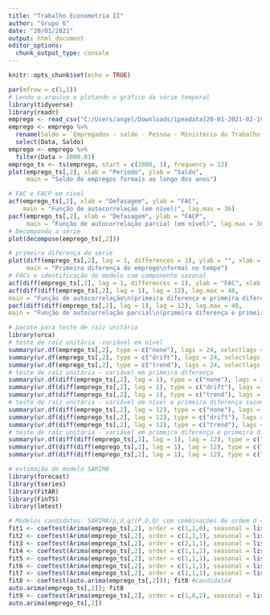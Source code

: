 ```yaml
---
title: "Trabalho Econometria II"
author: "Grupo 6"
date: "20/01/2021"
output: html_document
editor_options: 
  chunk_output_type: console
---
```


```r
knitr::opts_chunk$set(echo = TRUE)
```

```r
par(mfrow = c(1,1))
# Lendo o arquivo e plotando o gráfico da série temporal
library(tidyverse)
library(readr)
emprego <- read_csv("C:/Users/angel/Downloads/ipeadata[20-01-2021-02-19].csv")
emprego <- emprego %>% 
  rename(Saldo = `Empregados - saldo - Pessoa - Ministério do Trabalho e Emprego- Cadastro Geral de Empregados e Desempregados (MTE/CAGED) - CAGED12_SALDO12`) %>% 
  select(Data, Saldo)
emprego <- emprego %>% 
  filter(Data > 2000.01)
emprego_ts <- ts(emprego, start = c(2000, 1), frequency = 12)
plot(emprego_ts[,2], xlab = "Período", ylab = "Saldo",
     main = "Saldo de empregos formais ao longo dos anos")
```

```r
# FAC e FACP em nível
acf(emprego_ts[,2], xlab = "Defasagem", ylab = "FAC", 
    main = "Função de autocorrelação (em nível)", lag.max = 36)
pacf(emprego_ts[,2], xlab = "Defasagem", ylab = "FACP",
     main = "Função de autocorrelação parcial (em nível)", lag.max = 36)
# Decompondo a série
plot(decompose(emprego_ts[,2]))
```

```r
# primeira diferença da série
plot(diff(emprego_ts[,2], lag = 1, differences = 1), ylab = "", xlab = "Período",
     main = "Primeira diferença do emprego\nformal no tempo")
# FACs e identificação do modelo com componente sazonal
acf(diff(emprego_ts[,2], lag = 1, differences = 1), ylab = "FAC", xlab = "Defasagem", main = "Função de autocorrelação (primeira diferença)", lag.max = 48)
acf(diff(diff(emprego_ts[,2], lag = 1), lag = 12), lag.max = 48,
main = "Função de autocorrelação\n(primeira diferença e primeira diferença sazonal)", ylab = "FAC", xlab = "Defasagem")
pacf(diff(diff(emprego_ts[,2], lag = 1), lag = 12), lag.max = 48,
main = "Função de autocorrelação parcial\n(primeira diferença e primeira diferença sazonal)", ylab = "FACP", xlab = "Defasagem")
```

```r
# pacote para teste de raíz unitária
library(urca)
# teste de raíz unitária -variável em nível
summary(ur.df(emprego_ts[,2], type = c("none"), lags = 24, selectlags = "BIC"))
summary(ur.df(emprego_ts[,2], type = c("drift"), lags = 24, selectlags = "BIC"))
summary(ur.df(emprego_ts[,2], type = c("trend"), lags = 24, selectlags = "BIC"))
# teste de raíz unitária - variável em primeira diferença
summary(ur.df(diff(emprego_ts[,2], lag = 1), type = c("none"), lags = 24, selectlags = "BIC"))
summary(ur.df(diff(emprego_ts[,2], lag = 1), type = c("drift"), lags = 24, selectlags = "BIC"))
summary(ur.df(diff(emprego_ts[,2], lag = 1), type = c("trend"), lags = 24, selectlags = "BIC"))
# teste de raíz unitária - variável em nível e primeira diferença sazonal
summary(ur.df(diff(emprego_ts[,2], lag = 12), type = c("none"), lags = 24, selectlags = "BIC"))
summary(ur.df(diff(emprego_ts[,2], lag = 12), type = c("drift"), lags = 24, selectlags = "BIC"))
summary(ur.df(diff(emprego_ts[,2], lag = 12), type = c("trend"), lags = 24, selectlags = "BIC"))
# teste de raíz unitária - variável em primeira diferença e primeira diferença sazonal
summary(ur.df(diff(diff(emprego_ts[,2], lag = 1), lag = 12), type = c("none"), lags = 24, selectlags = "BIC"))
summary(ur.df(diff(diff(emprego_ts[,2], lag = 1), lag = 12), type = c("drift"), lags = 24, selectlags = "BIC"))
summary(ur.df(diff(diff(emprego_ts[,2], lag = 1), lag = 12), type = c("trend"), lags = 24, selectlags = "BIC"))
```

```r
# estimação do modelo SARIMA
library(forecast)
library(tseries)
library(FitAR)
library(FinTS)
library(lmtest)

# Modelos candidatos: SARIMA(p,d,q)(P,D,Q) com combinações de ordem d = D = 1 e  p, P, q, Q
fit1 <- coeftest(Arima(emprego_ts[,2], order = c(1,1,0), seasonal = list(order = c(0,1,0), period = 12))); fit1 #candidato1
fit2 <- coeftest(Arima(emprego_ts[,2], order = c(1,1,1), seasonal = list(order = c(0,1,0), period = 12))); fit2  #candidato2
fit3 <- coeftest(Arima(emprego_ts[,2], order = c(2,1,1), seasonal = list(order = c(0,1,0), period = 12))); fit3
fit4 <- coeftest(Arima(emprego_ts[,2], order = c(1,1,2), seasonal = list(order = c(0,1,0), period = 12))); fit4
fit5 <- coeftest(Arima(emprego_ts[,2], order = c(1,1,1), seasonal = list(order = c(1,1,0), period = 12))); fit5 #candidato3
fit6 <- coeftest(Arima(emprego_ts[,2], order = c(1,1,1), seasonal = list(order = c(0,1,1), period = 12))); fit6
fit7 <- coeftest(Arima(emprego_ts[,2], order = c(1,1,1), seasonal = list(order = c(1,1,1), period = 12))); fit7
fit8 <- coeftest(auto.arima(emprego_ts[,2])); fit8 #candidato4
auto.arima(emprego_ts[,2]); fit8
fit9 <- coeftest(Arima(emprego_ts[,2], order = c(1,0,2), seasonal = list(order = c(0,1,1), period = 12))); fit9
auto.arima(emprego_ts[,2])
```

```r

```

